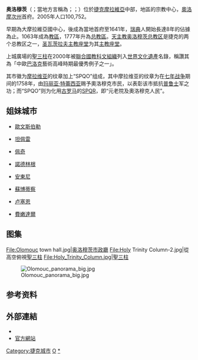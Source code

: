 {{noteTA
|1=zh:奧洛穆茨;zh-hans:奥洛穆茨;zh-tw:奧洛摩次;
|2=zh-cn: 讷德林根; zh-tw:諾德林根;
|3=zh-hans:瓦茨拉夫; zh-tw:溫塞斯拉斯;
}}
{{Infobox settlement
| name                    = Olomouc
| native_name             = 
| other_name              = 
| settlement_type         = 建制市
| image_skyline           = Olomouc-Horní náměstí.JPG
| image_caption           = Horní Square – the largest square in Olomouc
| image_flag              = Flag of Olomouc.svg
| image_shield            = Coat of arms of Olomouc, city in the Czech Republic.svg
| subdivision_type        = 国家
| subdivision_name        = {{CZE}}
| subdivision_type2       = 州
| subdivision_name2       = [[奥洛穆茨州|奥洛穆茨州]]
| image_map               = 
| map_caption             = 
| pushpin_map             = Czech Republic
| pushpin_map_caption     = 在捷克的位置
| coordinates             = {{coord|49|35|38|N|17|15|3|E|display=inline,title}}
| leader_title            = 市长
| leader_name             = Miroslav Žbánek
| leader_party            = [[ANO_2011|ANO]]
| established_title    = 首次提及
| established_date     = 1017年
| area_footnotes          = 
| area_total_km2          = 103.33
| elevation_footnotes     = 
| elevation_m             = 219
| population_as_of        = 2021-01-01
| population_footnotes    = <ref>{{cite web|title=Population of Municipalities – 1 January 2021|url=https://www.czso.cz/csu/czso/population-of-municipalities-1-january-2021|publisher=[[Czech_Statistical_Office|Czech Statistical Office]]|date=2021-04-30|access-date=2021-12-13|archive-date=2021-05-01|archive-url=https://web.archive.org/web/20210501221122/https://www.czso.cz/csu/czso/population-of-municipalities-1-january-2021}}</ref>
| population_total        = 100514
| population_density_km2  = auto
| timezone1               = [[中欧时间|中欧时间]]
| utc_offset1             = +1
| timezone1_DST           = [[Central_European_Summer_Time|CEST]]
| utc_offset1_DST         = +2
| postal_code             = 779 00
| area_code_type          = 
| area_code               = 
| website                 = {{URL|https://www.olomouc.eu/}}
| footnotes               = {{Infobox UNESCO World Heritage Site
  | Official_name = Holy Trinity Column in Olomouc
  | Criteria      = i, iv 
  | ID            = 859
  | Year          = 2000
  | child         = yes
}}
}}
'''奥洛穆茨'''（{{lang-cs|Olomouc}}；當地方言稱為{{lang|cs|Olomóc}}；{{lang-de|Olmütz}}；{{lang-pl|Ołomuniec}}）位於[[捷克|捷克]][[摩拉維亞|摩拉維亞]]中部，地區的宗教中心，[[奧洛摩次州|奧洛摩次州]]首府。2005年人口100,752。

早期為大摩拉維亞國中心，後成為當地首府至1641年，[[瑞典|瑞典]]人開始長達8年的佔據為止。1063年成為[[教區|教區]]，1777年升為[[总教區|总教區]]。[[天主教奥洛穆茨总教区|天主教奥洛穆茨总教区]]是捷克的两个总教区之一，[[圣瓦茨拉夫主教座堂|圣瓦茨拉夫主教座堂]]为其[[主教座堂|主教座堂]]。

上城廣場的[[奥洛穆茨圣三柱|聖三柱]]在2000年被[[聯合國教科文組織|聯合國教科文組織]]列入[[世界文化遺產|世界文化遺產]]名錄，稱讚其為「中歐[[巴洛克|巴洛克]]藝術高峰時期最優秀例子之一」。

其市徽为[[摩拉维亚|摩拉维亚]]的纹章加上“SPQO”组成，其中摩拉维亚的纹章为在[[七年战争|七年战争]]期间的1758年，由[[玛丽亚·特蕾西亚|玛丽亚·特蕾西亚]]赐予奧洛穆克市民，以表彰该市抵抗[[普鲁士|普鲁士]]军之功；而“SPQO”则为化用[[古罗马|古罗马]]的[[SPQR|SPQR]]，即“元老院及奧洛穆克人民”。

== 姐妹城市 ==
* {{USA}}[[歐文斯伯勒|歐文斯伯勒]]
* {{FIN}}[[坦佩雷|坦佩雷]]
* {{HUN}}[[佩奇|佩奇]]
* {{GER}}[[諾德林根|諾德林根]]
* {{FRA}}[[安東尼|安東尼]]
* {{SRB}}[[蘇博蒂察|蘇博蒂察]]
* {{SWI}}[[卢塞恩|卢塞恩]]
* {{NED}}[[費嫩達爾|費嫩達爾]]

== 图集 ==
<gallery>
File:Olomouc town hall.jpg|[[奥洛穆茨市政廳|奥洛穆茨市政廳]]
File:Holy Trinity Column-2.jpg|從高空俯視[[奥洛穆茨圣三柱|聖三柱]]
File:Holy_Trinity_Column.jpg|聖三柱
</gallery>
[[File:Olomouc_panorama_big.jpg|thumb]]

==参考资料==
{{refs}}
== 外部連結 ==
*{{commonscat-inline}}
*[http://www.olomoucko.cz/ 官方網站] {{Wayback|url=http://www.olomoucko.cz/ |date=20140327035449 }}

{{Authority control}}
[[Category:捷克城市|Category:捷克城市]]
[[Category:捷克世界遗产|O]]
[[Category:奥洛穆茨|*]]